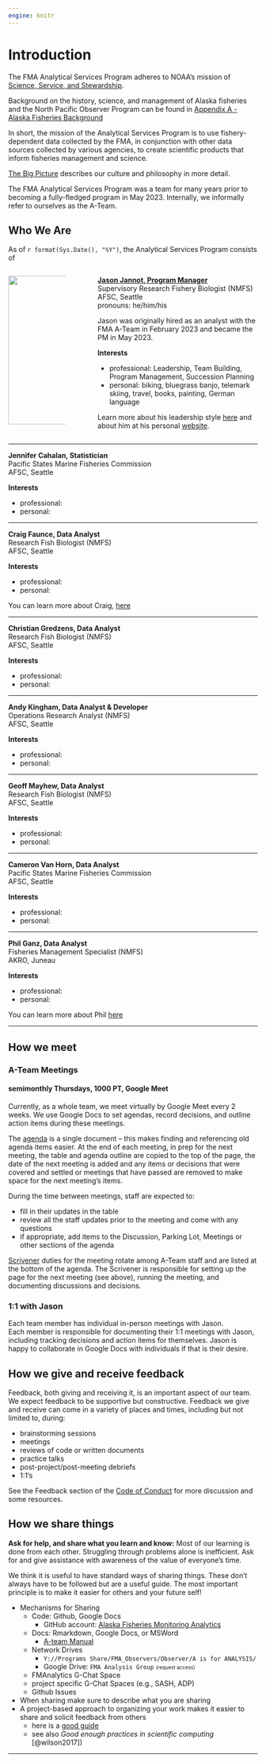 ```yaml
---
engine: knitr
---
```


# Introduction {#intro}

The FMA Analytical Services Program adheres to NOAA's mission of [Science, Service, and Stewardship](https://www.noaa.gov/our-mission-and-vision).

Background on the history, science, and management of Alaska fisheries and the North Pacific Observer Program can be found in [Appendix A - Alaska Fisheries Background](999-fishery-background.qmd)

In short, the mission of the Analytical Services Program is to use fishery-dependent data collected by the FMA, in conjunction with other data sources collected by various agencies, to create scientific products that inform fisheries management and science.
<!-- Modify based on Program Launch additions to 02-the-big-picture.qmd#sec-big-picture -->

[The Big Picture](02-the-big-picture.qmd#sec-big_picture) describes our culture and philosophy in more detail.

The FMA Analytical Services Program was a team for many years prior to becoming a fully-fledged program in May 2023. Internally, we informally refer to ourselves as the A-Team.
<!-- We are motivated by... **INSERT MOTIVATIONAL REFERENCES**...: -->
<!-- *\[To come: recommended reading list\]* -->

## Who We Are
 As of `r format(Sys.Date(), "%Y")`, the Analytical Services Program consists of
 
:::: {.columns}

::: {.column width="25%"}   
 
 ![](_img/JJ_immersionsuit.jpg){height=300 align="right"}

:::

:::{.column width="5%"}

 <!-- empty to create space -->

:::

:::{.column width="70%"}
 
 [**Jason Jannot, Program Manager**](https://www.fisheries.noaa.gov/contact/jason-e-jannot)    
  Supervisory Research Fishery Biologist (NMFS)    
  AFSC, Seattle    
  pronouns: he/him/his
  
  Jason was originally hired as an analyst with the FMA A-Team in February 2023 and became the PM in May 2023.
  
  **Interests**
  
  * professional: Leadership, Team Building, Program Management, Succession Planning    
  * personal: biking, bluegrass banjo, telemark skiing, travel, books, painting, German language 
 
 Learn more about his leadership style [here](999-jjphilosophy.qmd) and about him at his personal [website](https://jjannot.github.io/). 
 
:::    

::::
 
 
--- 

 **Jennifer Cahalan, Statistician**    
 Pacific States Marine Fisheries Commission    
 AFSC, Seattle
 
  **Interests**
  
  * professional:    
  * personal:  
 

--- 

 **Craig Faunce, Data Analyst**    
 Research Fish Biologist (NMFS)    
 AFSC, Seattle
 
 **Interests**
  
  * professional:    
  * personal:  
 
 You can learn more about Craig, [here](https://www.fisheries.noaa.gov/contact/craig-h-faunce)
 
---

 **Christian Gredzens, Data Analyst**    
 Research Fish Biologist (NMFS)    
 AFSC, Seattle
 
  **Interests**
  
  * professional:    
  * personal:  
 
--- 

 **Andy Kingham, Data Analyst & Developer**    
 Operations Research Analyst (NMFS)    
 AFSC, Seattle
 
  **Interests**
  
  * professional:    
  * personal:  
 
--- 

 **Geoff Mayhew, Data Analyst**    
 Research Fish Biologist (NMFS)    
 AFSC, Seattle
 
 **Interests**
  
  * professional:    
  * personal:  
 
--- 

 **Cameron Van Horn, Data Analyst**    
 Pacific States Marine Fisheries Commission    
 AFSC, Seattle
 
 **Interests**
  
  * professional:    
  * personal:  
 
--- 

 **Phil Ganz, Data Analyst**    
 Fisheries Management Specialist (NMFS)    
 AKRO, Juneau

**Interests**
  
  * professional:    
  * personal:  
 
 You can learn more about Phil [here](https://www.fisheries.noaa.gov/contact/phil-ganz)

---

## How we meet

### A-Team Meetings {#ateam-meetings}
#### semimonthly Thursdays, 1000 PT, Google Meet
Currently, as a whole team, we meet virtually by Google Meet every 2 weeks. We use Google Docs to set agendas, record decisions, and outline action items during these meetings.

The [agenda](https://docs.google.com/document/d/1WvOqt77kHU4_72IQFUuYN3M9kF2xTi56QtwpRFHf6C4/edit#heading=h.32mfp9s1k5bh) is a single document -- this makes finding and referencing old agenda items easier.  At the end of each meeting, in prep for the next meeting, the table and agenda outline are copied to the top of the page, the date of the next meeting is added and any items or decisions that were covered and settled or meetings that have passed are removed to make space for the next meeting's items.  

During the time between meetings, staff are expected to:    

* fill in their updates in the table    
* review all the staff updates prior to the meeting and come with any questions    
* if appropriate, add items to the Discussion, Parking Lot, Meetings or other sections of the agenda    

[Scrivener](https://www.wordnik.com/words/scrivener) duties for the meeting rotate among A-Team staff and are listed at the bottom of the agenda.  The Scrivener is responsible for setting up the page for the next meeting (see above), running the meeting, and documenting discussions and decisions. 

### 1:1 with Jason {#meet-with-Jason}
Each team member has individual in-person meetings with Jason.    
Each  member is responsible for documenting their 1:1 meetings with Jason, including tracking decisions and action items for themselves. Jason is happy to collaborate in Google Docs with individuals if that is their desire.

## How we give and receive feedback

Feedback, both giving and receiving it, is an important aspect of our team. We expect feedback to be supportive but constructive. Feedback we give and receive can come in a variety of places and times, including but not limited to, during:   

  * brainstorming sessions   
  * meetings   
  * reviews of code or written documents   
  * practice talks   
  * post-project/post-meeting debriefs   
  * 1:1's  

See the Feedback section of the [Code of Conduct](#03-code-of-conduct.qmd) for more discussion and some resources.

## How we share things

**Ask for help, and share what you learn and know:** Most of our learning is done from each other. Struggling through problems alone is inefficient. Ask for and give assistance with awareness of the value of everyone's time.

We think it is useful to have standard ways of sharing things. These don't always have to be followed but are a useful guide. The most important principle is to make it easier for others and your future self!    

* Mechanisms for Sharing
  * Code: Github, Google Docs    
    * GitHub account: [Alaska Fisheries Monitoring Analytics](https://github.com/Alaska-Fisheries-Monitoring-Analytics)    
  * Docs: Rmarkdown, Google Docs, or MSWord    
    * [A-team Manual](https://github.com/Alaska-Fisheries-Monitoring-Analytics/ateam-manual)    
  * Network Drives    
    * `Y://Programs Share/FMA_Observers/Observer/A is for ANALYSIS/`    
    * Google Drive: `FMA Analysis Group` <font size="1.5"> (request access) </font>    
  * FMAnalytics G-Chat Space    
  * project specific G-Chat Spaces (e.g., SASH, ADP)    
  * Github Issues    
* When sharing make sure to describe what you are sharing    
* A project-based approach to organizing your work makes it easier to share and solicit feedback from others    
  * here is a [good guide](https://www.r-bloggers.com/2018/08/structuring-r-projects/)    
  * see also *Good enough practices in scientific computing* [@wilson2017])   

---  


